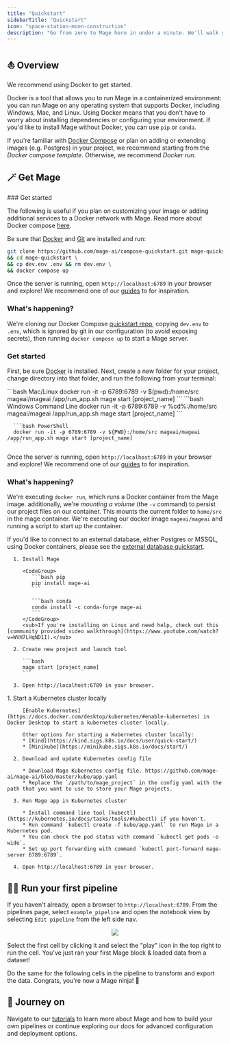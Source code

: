 ```yaml
---
title: "Quickstart"
sidebarTitle: "Quickstart"
icon: "space-station-moon-construction"
description: "Go from zero to Mage hero in under a minute. We'll walk you through installing Mage and running your first pipeline. 🦸‍♀️"
---
```

## ⛵️ Overview

We recommend using Docker to get started.

Docker is a tool that allows you to run Mage in a containerized environment: you can run Mage on any operating system that supports Docker, including Windows, Mac, and Linux. Using Docker means that you don't have to worry about installing dependencies or configuring your environment. If you'd like to install Mage without Docker, you can use `pip` or `conda`.

If you're familiar with [Docker Compose](https://docs.docker.com/compose/) or plan on adding or extending images (e.g. Postgres) in your project, we recommend starting from the _Docker compose template_. Otherwise, we recommend _Docker run_.

## 🪄 Get Mage

<AccordionGroup>
   <Accordion title="Docker compose template" icon="Docker">
   ### Get started

   The following is useful if you plan on customizing your image or adding additional services to a Docker network with Mage. Read more about Docker compose [here](https://docs.docker.com/compose/).

   Be sure that [Docker](https://docs.docker.com/engine/install/) and [Git](https://git-scm.com/book/en/v2/Getting-Started-Installing-Git) are installed and run:

   ```bash
   git clone https://github.com/mage-ai/compose-quickstart.git mage-quickstart \
   && cd mage-quickstart \
   && cp dev.env .env && rm dev.env \
   && docker compose up
   ```

   Once the server is running, open `http://localhost:6789` in your browser and explore! We recommend one of our [guides](/guides/overview) to for inspiration.

   ### What's happening?

   We're cloning our Docker Compose [quickstart repo](https://github.com/mage-ai/compose-quickstart.git), copying `dev.env` to `.env`, which is ignored by git in our configuration (to avoid exposing secrets), then running `docker compose up` to start a Mage server.

   </Accordion>
   <Accordion title="Docker run" icon="docker">

   ### Get started

   First, be sure [Docker](https://docs.docker.com/engine/install/) is installed. Next, create a new folder for your project, change directory into that folder, and run the following from your terminal:

   <CodeGroup>
      ```bash Mac/Linux
      docker run -it -p 6789:6789 -v $(pwd):/home/src mageai/mageai /app/run_app.sh mage start [project_name]
      ```
      ```bash Windows Command Line
      docker run -it -p 6789:6789 -v %cd%:/home/src mageai/mageai /app/run_app.sh mage start [project_name]
      ```

      ```bash PowerShell
      docker run -it -p 6789:6789 -v ${PWD}:/home/src mageai/mageai /app/run_app.sh mage start [project_name]
      ```
   </CodeGroup>

   Once the server is running, open `http://localhost:6789` in your browser and explore! We recommend one of our [guides](/guides/overview) to for inspiration.

   ### What's happening?

   We're executing `docker run`, which runs a Docker container from the Mage image. additionally, we're _mounting a volume_ (the `-v` command) to persist our project files on our container. This mounts the current folder to `home/src` in the mage container. We're executing our docker image `mageai/mageai` and running a script to start up the container.

   If you'd like to connect to an external database, either Postgres or MSSQL, using Docker containers, please see the [external database quickstart](/getting-started/external-database-quickstart).

   </Accordion>
   <Accordion title="pip/conda" icon="python">

      1. Install Mage

         <CodeGroup>
            ```bash pip
            pip install mage-ai
            ```

            ```bash conda
            conda install -c conda-forge mage-ai
            ```
         </CodeGroup>
         <sub>If you're installing on Linux and need help, check out this [community provided video walkthrough](https://www.youtube.com/watch?v=WVH7LHqND1I).</sub>

      2. Create new project and launch tool

         ```bash
         mage start [project_name]
         ```

      3. Open http://localhost:6789 in your browser.

   </Accordion>
   <Accordion title="Kubernetes" icon="network-wired">
      1. Start a Kubernetes cluster locally

         [Enable Kubernetes](https://docs.docker.com/desktop/kubernetes/#enable-kubernetes) in Docker Desktop to start a kubernetes cluster locally.

         Other options for starting a Kubernetes cluster locally:
         * [Kind](https://kind.sigs.k8s.io/docs/user/quick-start/)
         * [Minikube](https://minikube.sigs.k8s.io/docs/start/)

      2. Download and update Kubernetes config file

         * Download Mage Kubernetes config file. https://github.com/mage-ai/mage-ai/blob/master/kube/app.yaml
         * Replace the `/path/to/mage_project` in the config yaml with the path that you want to use to store your Mage projects.

      3. Run Mage app in Kubernetes cluster

         * Install command line tool [kubectl](https://kubernetes.io/docs/tasks/tools/#kubectl) if you haven't.
         * Run command `kubectl create -f kube/app.yaml` to run Mage in a Kubernetes pod.
         * You can check the pod status with command `kubectl get pods -o wide`.
         * Set up port forwarding with command `kubectl port-forward mage-server 6789:6789`.

      4. Open http://localhost:6789 in your browser.
   </Accordion>
</AccordionGroup>

## 🏃‍♂️ Run your first pipeline

If you haven't already, open a browser to `http://localhost:6789`. From the pipelines page, select `example_pipeline` and open the notebook view by selecting `Edit pipeline` from the left side nav.

<p align="center">
<img src= "/media/quickstart/open-pipeline.gif"/>
</p>

Select the first cell by clicking it and select the "play" icon in the top right to run the cell. You've just ran your first Mage block & loaded data from a dataset!

Do the same for the following cells in the pipeline to transform and export the data. Congrats, you're now a Mage ninja! 🥷

## 🧭 Journey on

Navigate to our [tutorials](/guides/overview) to learn more about Mage and how to build your own pipelines or continue exploring our docs for advanced configuration and deployment options.
